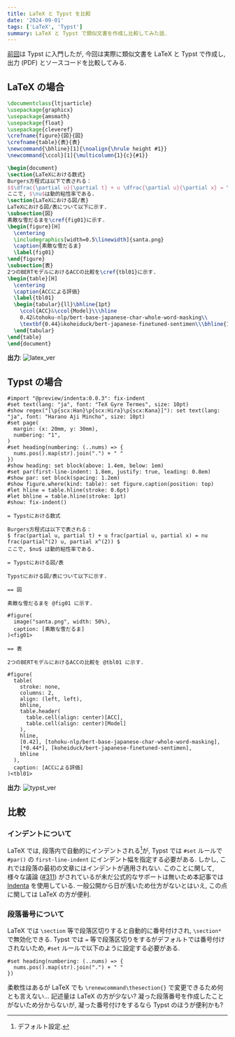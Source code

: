 ```yaml
---
title: LaTeX と Typst を比較
date: '2024-09-01'
tags: ['LaTeX', 'Typst']
summary: LaTeX と Typst で類似文書を作成し比較してみた話.
---
```


[前回](20240831-2)は Typst に入門したが, 今回は実際に類似文書を LaTeX と Typst で作成し, 出力 (PDF) とソースコードを比較してみる.

## LaTeX の場合

```latex:sample.tex
\documentclass{ltjsarticle}
\usepackage{graphicx}
\usepackage{amsmath} 
\usepackage{float}
\usepackage{cleveref}
\crefname{figure}{図}{図}
\crefname{table}{表}{表}
\newcommand{\bhline}[1]{\noalign{\hrule height #1}}
\newcommand{\ccol}[1]{\multicolumn{1}{c}{#1}}

\begin{document}
\section{LaTeXにおける数式}
Burgers方程式は以下で表される：
$$\dfrac{\partial u}{\partial t} + u \dfrac{\partial u}{\partial x} = \nu \dfrac{\partial^{2} u}{\partial x^{2}}$$
ここで, $\nu$は動的粘性率である.
\section{LaTeXにおける図/表}
LaTeXにおける図/表について以下に示す.
\subsection{図}
素敵な雪だるまを\cref{fig01}に示す.
\begin{figure}[H]
  \centering
  \includegraphics[width=0.5\linewidth]{santa.png}
  \caption{素敵な雪だるま}
  \label{fig01}
\end{figure}
\subsection{表}
2つのBERTモデルにおけるACCの比較を\cref{tbl01}に示す.
\begin{table}[H]
  \centering
  \caption{ACCによる評価}
  \label{tbl01}
  \begin{tabular}{ll}\bhline{1pt}
    \ccol{ACC}&\ccol{Model}\\\hline
    0.42&tohoku-nlp/bert-base-japanese-char-whole-word-masking\\
    \textbf{0.44}&koheiduck/bert-japanese-finetuned-sentimen\\\bhline{1pt}
  \end{tabular}
\end{table}
\end{document}
```

**出力**:
![latex_ver](/static/images/latex/latex_ver.png)

## Typst の場合

```typst:sample.typ
#import "@preview/indenta:0.0.3": fix-indent
#set text(lang: "ja", font: "TeX Gyre Termes", size: 10pt)
#show regex("[\p{scx:Han}\p{scx:Hira}\p{scx:Kana}]"): set text(lang: "ja", font: "Harano Aji Mincho", size: 10pt)
#set page(
  margin: (x: 20mm, y: 30mm),
  numbering: "1",
)
#set heading(numbering: (..nums) => {
  nums.pos().map(str).join(".") + " "
})
#show heading: set block(above: 1.4em, below: 1em)
#set par(first-line-indent: 1.8em, justify: true, leading: 0.8em)
#show par: set block(spacing: 1.2em)
#show figure.where(kind: table): set figure.caption(position: top)
#let hline = table.hline(stroke: 0.6pt)
#let bhline = table.hline(stroke: 1pt)
#show: fix-indent()

= Typstにおける数式

Burgers方程式は以下で表される：
$ frac(partial u, partial t) + u frac(partial u, partial x) = nu frac(partial^(2) u, partial x^(2)) $
ここで, $nu$ は動的粘性率である.

= Typstにおける図/表

Typstにおける図/表について以下に示す.

== 図

素敵な雪だるまを @fig01 に示す.

#figure(
  image("santa.png", width: 50%),
  caption: [素敵な雪だるま]
)<fig01>

== 表

2つのBERTモデルにおけるACCの比較を @tbl01 に示す.

#figure(
  table(
    stroke: none,
    columns: 2,
    align: (left, left),
    bhline,
    table.header(
      table.cell(align: center)[ACC], 
      table.cell(align: center)[Model]
    ),
    hline,
    [0.42], [tohoku-nlp/bert-base-japanese-char-whole-word-masking],
    [*0.44*], [koheiduck/bert-japanese-finetuned-sentimen],
    bhline
  ),
  caption: [ACCによる評価]
)<tbl01>
```

**出力**:
![typst_ver](/static/images/typst/typst_ver.png)

## 比較

### インデントについて

LaTeX では, 段落内で自動的にインデントされる[^1]が, Typst では `#set` ルールで `#par()` の `first-line-indent` にインデント幅を指定する必要がある. 
しかし, これでは段落の最初の文章にはインデントが適用されない. 
このことに関して, 様々な議論 ([#311](https://github.com/typst/typst/issues/311)) がされているが未だ公式的なサポートは無いため本記事では [Indenta](https://github.com/flaribbit/indenta) を使用している. 
一般公開から日が浅いため仕方がないとはいえ, この点に関しては LaTeX の方が便利. 

### 段落番号について

LaTeX では `\section` 等で段落区切りすると自動的に番号付けされ, `\section*` で無効化できる. Typst では `=` 等で段落区切りをするがデフォルトでは番号付けされないため, `#set` ルールで以下のように設定する必要がある. 

```typst
#set heading(numbering: (..nums) => {
  nums.pos().map(str).join(".") + " "
})
```

柔軟性はあるが LaTeX でも `\renewcommand\thesection{}` で変更できるため何とも言えない... 記述量は LaTeX の方が少ない? 
凝った段落番号を作成したことがないため分からないが, 凝った番号付けをするなら Typst のほうが便利かも?

[^1]: デフォルト設定.